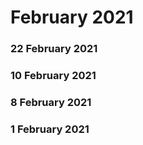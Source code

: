 ﻿# February 2021


### 22 February 2021




### 10 February 2021




### 8 February 2021




### 1 February 2021



